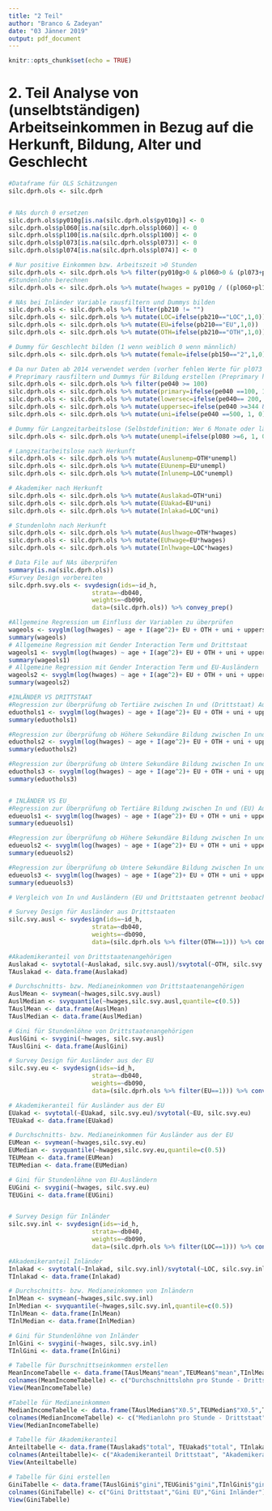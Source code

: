 ---
title: "2 Teil"
author: "Branco & Zadeyan"
date: "03 Jänner 2019"
output: pdf_document
---

```{r setup, include=FALSE}
knitr::opts_chunk$set(echo = TRUE)
```


# 2. Teil Analyse von (unselbtständigen) Arbeitseinkommen in Bezug auf die Herkunft, Bildung, Alter und Geschlecht


```{r Daten vorbereiten}
#Dataframe für OLS Schätzungen
silc.dprh.ols <- silc.dprh 


# NAs durch 0 ersetzen 
silc.dprh.ols$py010g[is.na(silc.dprh.ols$py010g)] <- 0
silc.dprh.ols$pl060[is.na(silc.dprh.ols$pl060)] <- 0
silc.dprh.ols$pl100[is.na(silc.dprh.ols$pl100)] <- 0
silc.dprh.ols$pl073[is.na(silc.dprh.ols$pl073)] <- 0
silc.dprh.ols$pl074[is.na(silc.dprh.ols$pl074)] <- 0

# Nur positive Einkommen bzw. Arbeitszeit >0 Stunden
silc.dprh.ols <- silc.dprh.ols %>% filter(py010g>0 & pl060>0 & (pl073+pl074)>0)
#Stundenlohn berechnen
silc.dprh.ols <- silc.dprh.ols %>% mutate(hwages = py010g / ((pl060+pl100)*pmin(12,pl073+pl074)*52/12) )

# NAs bei Inländer Variable rausfiltern und Dummys bilden
silc.dprh.ols <- silc.dprh.ols %>% filter(pb210 != "")
silc.dprh.ols <- silc.dprh.ols %>% mutate(LOC=ifelse(pb210=="LOC",1,0))
silc.dprh.ols <- silc.dprh.ols %>% mutate(EU=ifelse(pb210=="EU",1,0))
silc.dprh.ols <- silc.dprh.ols %>% mutate(OTH=ifelse(pb210=="OTH",1,0))

# Dummy für Geschlecht bilden (1 wenn weiblich 0 wenn männlich)
silc.dprh.ols <- silc.dprh.ols %>% mutate(female=ifelse(pb150=="2",1,0))

# Da nur Daten ab 2014 verwendet werden (vorher fehlen Werte für pl073 und pl074) sind Bildungslevel nur mit neueren Level im Sample. (Keine 1,2,3,4,5 Stufen)
# Preprimary rausfiltern und Dummys für Bildung erstellen (Preprimary hat nur 9 Beobachtungen und wird daher von Berechnung ausgeschlossen),
silc.dprh.ols <- silc.dprh.ols %>% filter(pe040 >= 100)
silc.dprh.ols <- silc.dprh.ols %>% mutate(primary=ifelse(pe040 ==100, 1, 0))
silc.dprh.ols <- silc.dprh.ols %>% mutate(lowersec=ifelse(pe040== 200, 1, 0))
silc.dprh.ols <- silc.dprh.ols %>% mutate(uppersec=ifelse(pe040 >=344 & pe040 <=354, 1, 0))
silc.dprh.ols <- silc.dprh.ols %>% mutate(uni=ifelse(pe040 ==500, 1, 0))

# Dummy für Langzeitarbeitslose (Selbstdefinition: Wer 6 Monate oder länger im Beobachtungsjahr arbeitslos war)
silc.dprh.ols <- silc.dprh.ols %>% mutate(unempl=ifelse(pl080 >=6, 1, 0))

# Langzeitarbeitslose nach Herkunft
silc.dprh.ols <- silc.dprh.ols %>% mutate(Auslunemp=OTH*unempl)
silc.dprh.ols <- silc.dprh.ols %>% mutate(EUunemp=EU*unempl)
silc.dprh.ols <- silc.dprh.ols %>% mutate(Inlunemp=LOC*unempl)

# Akademiker nach Herkunft
silc.dprh.ols <- silc.dprh.ols %>% mutate(Auslakad=OTH*uni)
silc.dprh.ols <- silc.dprh.ols %>% mutate(EUakad=EU*uni)
silc.dprh.ols <- silc.dprh.ols %>% mutate(Inlakad=LOC*uni)

# Stundenlohn nach Herkunft
silc.dprh.ols <- silc.dprh.ols %>% mutate(Auslhwage=OTH*hwages)
silc.dprh.ols <- silc.dprh.ols %>% mutate(EUhwage=EU*hwages)
silc.dprh.ols <- silc.dprh.ols %>% mutate(Inlhwage=LOC*hwages)

# Data File auf NAs überprüfen
summary(is.na(silc.dprh.ols))
#Survey Design vorbereiten
silc.dprh.svy.ols <- svydesign(ids=~id_h,
                       strata=~db040,
                       weights=~db090,
                       data=(silc.dprh.ols)) %>% convey_prep()
```


```{r Regression verschiedener Kontrollvariablen auf Stundenlohn}
#Allgemeine Regression um Einfluss der Variablen zu überprüfen
wageols <- svyglm(log(hwages) ~ age + I(age^2)+ EU + OTH + uni + uppersec + lowersec +  primary + female, silc.dprh.svy.ols)
summary(wageols)
# Allgemeine Regression mit Gender Interaction Term und Drittstaat
wageols1 <- svyglm(log(hwages) ~ age + I(age^2)+ EU + OTH + uni + uppersec + lowersec +  primary + female + female*OTH, silc.dprh.svy.ols)
summary(wageols1)
# Allgemeine Regression mit Gender Interaction Term und EU-Ausländern
wageols2 <- svyglm(log(hwages) ~ age + I(age^2)+ EU + OTH + uni + uppersec + lowersec +  primary + female + female*EU, silc.dprh.svy.ols)
summary(wageols2)

#INLÄNDER VS DRITTSTAAT
#Regression zur Überprüfung ob Tertiäre zwischen In und (Drittstaat) Ausländern unterschiedlich gewertet wird
eduothols1 <- svyglm(log(hwages) ~ age + I(age^2)+ EU + OTH + uni + uppersec + lowersec +  primary + female+ uni*OTH , silc.dprh.svy.ols)
summary(eduothols1)

#Regression zur Überprüfung ob Höhere Sekundäre Bildung zwischen In und (Drittstaat) Ausländern unterschiedlich gewertet wird
eduothols2 <- svyglm(log(hwages) ~ age + I(age^2)+ EU + OTH + uni + uppersec + lowersec +  primary + female+ uppersec*OTH , silc.dprh.svy.ols)
summary(eduothols2)

#Regression zur Überprüfung ob Untere Sekundäre Bildung zwischen In und (Drittstaat) Ausländern unterschiedlich gewertet wird
eduothols3 <- svyglm(log(hwages) ~ age + I(age^2)+ EU + OTH + uni + uppersec + lowersec +  primary + female+ lowersec*OTH , silc.dprh.svy.ols)
summary(eduothols3)


# INLÄNDER VS EU
#Regression zur Überprüfung ob Tertiäre Bildung zwischen In und (EU) Ausländern unterschiedlich gewertet wird
edueuols1 <- svyglm(log(hwages) ~ age + I(age^2)+ EU + OTH + uni + uppersec + lowersec +  primary + female+ uni*EU  , silc.dprh.svy.ols)
summary(edueuols1)

#Regression zur Überprüfung ob Höhere Sekundäre Bildung zwischen In und (EU) Ausländern unterschiedlich gewertet wird
edueuols2 <- svyglm(log(hwages) ~ age + I(age^2)+ EU + OTH + uni + uppersec + lowersec +  primary + female + uppersec*EU , silc.dprh.svy.ols)
summary(edueuols2)

#Regression zur Überprüfung ob Untere Sekundäre Bildung zwischen In und (EU) Ausländern unterschiedlich gewertet wird
edueuols3 <- svyglm(log(hwages) ~ age + I(age^2)+ EU + OTH + uni + uppersec + lowersec +  primary + female + lowersec*EU , silc.dprh.svy.ols)
summary(edueuols3)
```


```{r}
# Vergleich von In und Ausländern (EU und Drittstaaten getrennt beobachtet)

# Survey Design für Ausländer aus Drittstaaten
silc.svy.ausl <- svydesign(ids=~id_h,
                       strata=~db040,
                       weights=~db090,
                       data=(silc.dprh.ols %>% filter(OTH==1))) %>% convey_prep()

#Akademikeranteil von Drittstaatenangehörigen
Auslakad <- svytotal(~Auslakad, silc.svy.ausl)/svytotal(~OTH, silc.svy.ausl)
TAuslakad <- data.frame(Auslakad)

# Durchschnitts- bzw. Medianeinkommen von Drittstaatenangehörigen
AuslMean <- svymean(~hwages,silc.svy.ausl)
AuslMedian <- svyquantile(~hwages,silc.svy.ausl,quantile=c(0.5))
TAuslMean <- data.frame(AuslMean)
TAuslMedian <- data.frame(AuslMedian)

# Gini für Stundenlöhne von Drittstaatenangehörigen
AuslGini <- svygini(~hwages, silc.svy.ausl)
TAuslGini <- data.frame(AuslGini)

# Survey Design für Ausländer aus der EU
silc.svy.eu <- svydesign(ids=~id_h,
                       strata=~db040,
                       weights=~db090,
                       data=(silc.dprh.ols %>% filter(EU==1))) %>% convey_prep()

# Akademikeranteil für Ausländer aus der EU
EUakad <- svytotal(~EUakad, silc.svy.eu)/svytotal(~EU, silc.svy.eu)
TEUakad <- data.frame(EUakad)

# Durchschnitts- bzw. Medianeinkommen für Ausländer aus der EU
EUMean <- svymean(~hwages,silc.svy.eu)
EUMedian <- svyquantile(~hwages,silc.svy.eu,quantile=c(0.5))
TEUMean <- data.frame(EUMean)
TEUMedian <- data.frame(EUMedian)

# Gini für Stundenlöhne von EU-Ausländern
EUGini <- svygini(~hwages, silc.svy.eu)
TEUGini <- data.frame(EUGini)


# Survey Design für Inländer
silc.svy.inl <- svydesign(ids=~id_h,
                       strata=~db040,
                       weights=~db090,
                       data=(silc.dprh.ols %>% filter(LOC==1))) %>% convey_prep()

#Akademikeranteil Inländer
Inlakad <- svytotal(~Inlakad, silc.svy.inl)/svytotal(~LOC, silc.svy.inl)
TInlakad <- data.frame(Inlakad)

# Durchschnitts- bzw. Medianeinkommen von Inländern
InlMean <- svymean(~hwages,silc.svy.inl)
InlMedian <- svyquantile(~hwages,silc.svy.inl,quantile=c(0.5))
TInlMean <- data.frame(InlMean)
TInlMedian <- data.frame(InlMedian)

# Gini für Stundenlöhne von Inländer
InlGini <- svygini(~hwages, silc.svy.inl)
TInlGini <- data.frame(InlGini)

# Tabelle für Durschnittseinkommen erstellen
MeanIncomeTabelle <- data.frame(TAuslMean$"mean",TEUMean$"mean",TInlMean$"mean")
colnames(MeanIncomeTabelle) <- c("Durchschnittslohn pro Stunde - Drittstaat","Durchschnittslohn pro Stunde - EU","Durchschnittslohn pro Stunde - Inländer")
View(MeanIncomeTabelle)

#Tabelle für Medianeinkommen
MedianIncomeTabelle <- data.frame(TAuslMedian$"X0.5",TEUMedian$"X0.5",TInlMedian$"X0.5")
colnames(MedianIncomeTabelle) <- c("Medianlohn pro Stunde - Drittstaat","Medianlohn pro Stunde - EU","Medianlohn pro Stunde - Inländer")
View(MedianIncomeTabelle)

# Tabelle für Akademikeranteil
Anteiltabelle <- data.frame(TAuslakad$"total", TEUakad$"total", TInlakad$"total")
colnames(Anteiltabelle)<- c("Akademikeranteil Drittstaat", "Akademikeranteil EU", "Akademikeranteil Inländer")
View(Anteiltabelle)

# Tabelle für Gini erstellen
GiniTabelle <- data.frame(TAuslGini$"gini",TEUGini$"gini",TInlGini$"gini")
colnames(GiniTabelle) <- c("Gini Drittstaat","Gini EU","Gini Inländer")
View(GiniTabelle)

```





